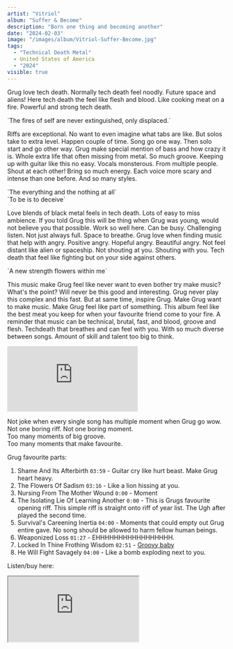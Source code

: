 ```yaml
---
artist: "Vitriol"
album: "Suffer & Become"
description: "Born one thing and becoming another"
date: "2024-02-03"
image: "/images/album/Vitriol-Suffer-Become.jpg"
tags:
  - "Technical Death Metal"
  - United States of America
  - "2024"
visible: true
---
```


Grug love tech death. Normally tech death feel noodly. Future space and aliens! Here tech death the feel like flesh and blood. Like cooking meat on a fire. Powerful and strong tech death.

<div className="text-center">
  `The fires of self are never extinguished, only displaced.`
</div>

Riffs are exceptional. No want to even imagine what tabs are like. But solos take to extra level. Happen couple of time. Song go one way. Then solo start and go other way. Grug make special mention of bass and how crazy it is. Whole extra life that often missing from metal. So much groove. Keeping up with guitar like this no easy. Vocals monsterous. From multiple people. Shout at each other! Bring so much energy. Each voice more scary and intense than one before. And so many styles.

<div className="text-center">
  `The everything and the nothing at all` <br />
  `To be is to deceive`
</div>

Love blends of black metal feels in tech death. Lots of easy to miss ambience. If you told Grug this will be thing when Grug was young, would not believe you that possible. Work so well here. Can be busy. Challenging listen. Not just always full. Space to breathe. Grug love when finding music that help with angry. Positive angry. Hopeful angry. Beautiful angry. Not feel distant like alien or spaceship. Not shouting at you. Shouting with you. Tech death that feel like fighting but on your side against others.

<div className="text-center">`A new strength flowers within me`</div>

This music make Grug feel like never want to even bother try make music? What's the
point? Will never be this good and interesting. Grug never play this complex and
this fast. But at same time, inspire Grug. Make Grug want to make music. Make Grug
feel like part of something. This album feel like the best meat you keep for when
your favourite friend come to your fire. A reminder that music can be technical,
brutal, fast, and blood, groove and flesh. Techdeath that breathes and can feel with
you. With so much diverse between songs. Amount of skill and talent too big to think.

<div class="embed-container">
  <iframe
    class="embed-video"
    src="https://www.youtube.com/embed/gXFetvmGQrE?si=D8UCPrAbGN3NO_PB"
    title="YouTube video player"
    frameborder="0"
    allow="accelerometer; autoplay; clipboard-write; encrypted-media; gyroscope; picture-in-picture; web-share"
    allowfullscreen></iframe>
</div>

Not joke when every single song has multiple moment when Grug go wow. <br />
Not one boring riff. Not one boring moment. <br />
Too many moments of big groove. <br />
Too many moments that make favourite. <br />

Grug favourite parts:

1. Shame And Its Afterbirth `03:59` - Guitar cry like hurt beast. Make Grug heart heavy.
2. The Flowers Of Sadism `03:16` - Like a lion hissing at you.
3. Nursing From The Mother Wound `0:00` - Moment
4. The Isolating Lie Of Learning Another `0:00` - This is Grugs favourite opening riff. This simple riff is straight onto riff of year list. The Ugh after played the second time.
5. Survival's Careening Inertia `04:00` - Moments that could empty out Grug entire gave. No song should be allowed to harm fellow human beings.
6. Weaponized Loss `01:27` - EHHHHHHHHHHHHHHHHH.
7. Locked In Thine Frothing Wisdom `02:51` - <a href="https://www.youtube.com/watch?v=0Eji8obIOjI" target="_blank">Groovy baby</a>
8. He Will Fight Savagely `04:00` - Like a bomb exploding next to you.

Listen/buy here:

<iframe
  style={{ border: "0", width: "350px", height: "800px" }}
  src="https://bandcamp.com/EmbeddedPlayer/album=239639166/size=large/bgcol=333333/linkcol=ffffff/transparent=true/"
  seamless>
  <a href="https://centurymedia.bandcamp.com/album/suffer-become">
    Suffer & Become by Vitriol
  </a>
</iframe>
